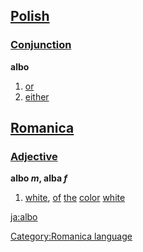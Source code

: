 ==[[Polish]]==
===[[Conjunction]]===
'''albo'''
#[[or]]
#[[either]]

==[[Romanica]]==
[[Category:Romanica language]]
===[[Adjective]]===
<b>albo ''m'', alba ''f''</b>
#[[white]], [[of]] [[the]] [[color]] [[white]]

[[ja:albo]]